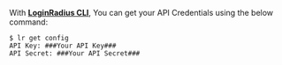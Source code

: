 With **<a href="https://github.com/LoginRadius/lr-cli/" target="_blank">LoginRadius CLI</a>**, You can get your API Credentials using the below command:

```shell
$ lr get config
API Key: ###Your API Key###
API Secret: ###Your API Secret###
```
